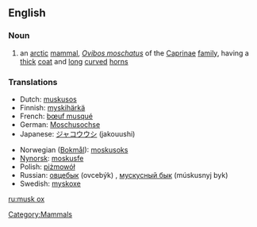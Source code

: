 ==English==

===Noun===
{{wikipedia}}
{{en-noun|musk oxen}}

# an [[arctic]] [[mammal]], ''[[Ovibos moschatus]]'' of the [[Caprinae]] [[family]], having a [[thick]] [[coat]] and [[long]] [[curve]]d [[horn]]s

===Translations===
{{top}}
*Dutch: [[muskusos]] {{m}}
*Finnish: [[myskihärkä]]
*French: [[bœuf musqué]] {{m}}
*German: [[Moschusochse]] {{m}}
*Japanese: [[ジャコウウシ]] (jakouushi)
{{mid}}
*Norwegian ([[Bokmål]]): [[moskusoks]]
*[[Nynorsk]]: [[moskusfe]]
*Polish: [[piżmowół]]
*Russian: [[овцебык]] (ovcebýk) {{m}}, [[мускусный бык]] (múskusnyj byk) {{m}}
*Swedish: [[myskoxe]]
{{bottom}}

[[Category:Mammals]]

[[ru:musk ox]]